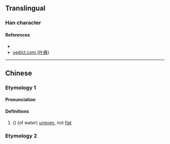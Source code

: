 {{character info/new}}
==Translingual==

===Han character===
{{Han char|rn=85|rad=水|as=10|sn=13|four=33132|canj=EJCO|ids=⿰氵窊}}

====References====
* {{Han ref|kx=0639.320|dkj=17942|dj=1046.200|hdz=31708.080|uh=6E9B|ud=28315|bh=DE43|bd=56899}}
* [http://yedict.com/htm/6E/6E9B.htm yedict.com (叶典)]

----

==Chinese==
{{zh-forms}}

===Etymology 1===

====Pronunciation====
{{zh-pron
|m=wā
|c=waa1
|mc=
|oc=
|ma=
|cat=a
}}

====Definitions====
{{zh-hanzi}}

# ({{zh-only|溛瀤}}) (of water) [[uneven]], not [[flat]]

===Etymology 2===
{{zh-see|窊|a}}